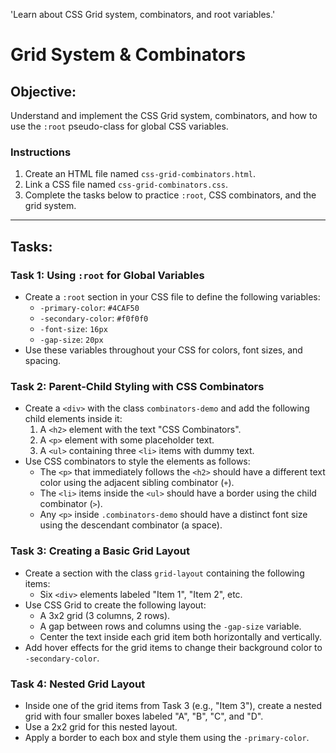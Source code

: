 
  'Learn about CSS Grid system, combinators, and root variables.'

<HeroPattern />

# Grid System & Combinators

## Objective:

Understand and implement the CSS Grid system, combinators, and how to use the `:root` pseudo-class for global CSS variables.

### **Instructions**

1. Create an HTML file named `css-grid-combinators.html`.
2. Link a CSS file named `css-grid-combinators.css`.
3. Complete the tasks below to practice `:root`, CSS combinators, and the grid system.

---

## **Tasks:**

### **Task 1: Using `:root` for Global Variables**

- Create a `:root` section in your CSS file to define the following variables:
  - `-primary-color`: `#4CAF50`
  - `-secondary-color`: `#f0f0f0`
  - `-font-size`: `16px`
  - `-gap-size`: `20px`
- Use these variables throughout your CSS for colors, font sizes, and spacing.

### **Task 2: Parent-Child Styling with CSS Combinators**

- Create a `<div>` with the class `combinators-demo` and add the following child elements inside it:
  1. A `<h2>` element with the text "CSS Combinators".
  2. A `<p>` element with some placeholder text.
  3. A `<ul>` containing three `<li>` items with dummy text.
- Use CSS combinators to style the elements as follows:
  - The `<p>` that immediately follows the `<h2>` should have a different text color using the adjacent sibling combinator (`+`).
  - The `<li>` items inside the `<ul>` should have a border using the child combinator (`>`).
  - Any `<p>` inside `.combinators-demo` should have a distinct font size using the descendant combinator (a space).

### **Task 3: Creating a Basic Grid Layout**

- Create a section with the class `grid-layout` containing the following items:
  - Six `<div>` elements labeled "Item 1", "Item 2", etc.
- Use CSS Grid to create the following layout:
  - A 3x2 grid (3 columns, 2 rows).
  - A gap between rows and columns using the `-gap-size` variable.
  - Center the text inside each grid item both horizontally and vertically.
- Add hover effects for the grid items to change their background color to `-secondary-color`.

### **Task 4: Nested Grid Layout**

- Inside one of the grid items from Task 3 (e.g., "Item 3"), create a nested grid with four smaller boxes labeled "A", "B", "C", and "D".
- Use a 2x2 grid for this nested layout.
- Apply a border to each box and style them using the `-primary-color`.
